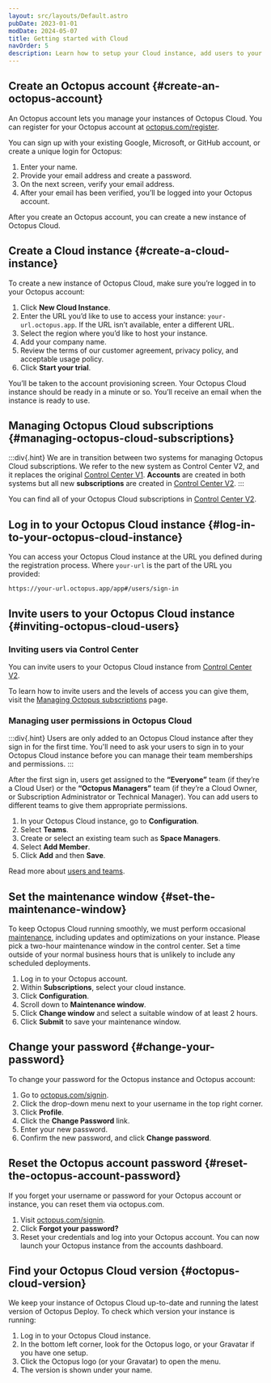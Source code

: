 ```yaml
---
layout: src/layouts/Default.astro
pubDate: 2023-01-01
modDate: 2024-05-07
title: Getting started with Cloud
navOrder: 5
description: Learn how to setup your Cloud instance, add users to your instance, and set the maintenance window
---
```


## Create an Octopus account \{#create-an-octopus-account}
An Octopus account lets you manage your instances of Octopus Cloud. You can register for your Octopus account at [octopus.com/register](https://octopus.com/register).

You can sign up with your existing Google, Microsoft, or GitHub account, or create a unique login for Octopus:

1. Enter your name.
2. Provide your email address and create a password.
3. On the next screen, verify your email address.
4. After your email has been verified, you’ll be logged into your Octopus account.

After you create an Octopus account, you can create a new instance of Octopus Cloud.

## Create a Cloud instance \{#create-a-cloud-instance}

To create a new instance of Octopus Cloud, make sure you’re logged in to your Octopus account:

1. Click **New Cloud Instance**.
2. Enter the URL you’d like to use to access your instance: `your-url.octopus.app`. If the URL isn’t available, enter a different URL.
3. Select the region where you’d like to host your instance.
4. Add your company name.
5. Review the terms of our customer agreement, privacy policy, and acceptable usage policy.
6. Click **Start your trial**.

You’ll be taken to the account provisioning screen. Your Octopus Cloud instance should be ready in a minute or so. You’ll receive an email when the instance is ready to use.

## Managing Octopus Cloud subscriptions \{#managing-octopus-cloud-subscriptions}

:::div{.hint}
We are in transition between two systems for managing Octopus Cloud subscriptions. We refer to the new system as Control Center V2, and it replaces the original [Control Center V1](https://octopus.com/control-center). **Accounts** are created in both systems but all new **subscriptions** are created in [Control Center V2](https://billing.octopus.com/).
:::

You can find all of your Octopus Cloud subscriptions in [Control Center V2](https://billing.octopus.com/).

## Log in to your Octopus Cloud instance \{#log-in-to-your-octopus-cloud-instance}

You can access your Octopus Cloud instance at the URL you defined during the registration process. Where `your-url` is the part of the URL you provided:

```
https://your-url.octopus.app/app#/users/sign-in
```

## Invite users to your Octopus Cloud instance \{#inviting-octopus-cloud-users}

### Inviting users via Control Center

You can invite users to your Octopus Cloud instance from [Control Center V2](https://billing.octopus.com/).

To learn how to invite users and the levels of access you can give them, visit the [Managing Octopus subscriptions](/docs/getting-started/managing-octopus-subscriptions#access-control) page.

### Managing user permissions in Octopus Cloud

:::div{.hint}
Users are only added to an Octopus Cloud instance after they sign in for the first time. You'll need to ask your users to sign in to your Octopus Cloud instance before you can manage their team memberships and permissions.
:::

After the first sign in, users get assigned to the **“Everyone”** team (if they’re a Cloud User) or the **“Octopus Managers”** team (if they’re a Cloud Owner, or Subscription Administrator or Technical Manager). You can add users to different teams to give them appropriate permissions.

1. In your Octopus Cloud instance, go to **Configuration**.
2. Select **Teams**.
3. Create or select an existing team such as **Space Managers**.
4. Select **Add Member**.
5. Click **Add** and then **Save**.

Read more about [users and teams](/docs/security/users-and-teams).

## Set the maintenance window \{#set-the-maintenance-window}

To keep Octopus Cloud running smoothly, we must perform occasional [maintenance](/docs/octopus-cloud/maintenance-window), including updates and optimizations on your instance. 
Please pick a two-hour maintenance window in the control center. Set a time outside of your normal business hours that is unlikely to include any scheduled deployments. 

1. Log in to your Octopus account.
2. Within **Subscriptions**, select your cloud instance.
3. Click **Configuration**.
4. Scroll down to **Maintenance window**.
5. Click **Change window** and select a suitable window of at least 2 hours.
6. Click **Submit** to save your maintenance window.

## Change your password \{#change-your-password}

To change your password for the Octopus instance and Octopus account:
1. Go to [octopus.com/signin](https://octopus.com/signin).
2. Click the drop-down menu next to your username in the top right corner.
3. Click **Profile**.
4. Click the **Change Password** link.
5. Enter your new password.
6. Confirm the new password, and click **Change password**.

## Reset the Octopus account password \{#reset-the-octopus-account-password}

If you forget your username or password for your Octopus account or instance, you can reset them via octopus.com.

1. Visit [octopus.com/signin](https://octopus.com/signin).
2. Click **Forgot your password?**
3. Reset your credentials and log into your Octopus account. You can now launch your Octopus instance from the accounts dashboard.

## Find your Octopus Cloud version \{#octopus-cloud-version}

We keep your instance of Octopus Cloud up-to-date and running the latest version of Octopus Deploy. To check which version your instance is running: 

1. Log in to your Octopus Cloud instance.
2. In the bottom left corner, look for the Octopus logo, or your Gravatar if you have one setup. 
3. Click the Octopus logo (or your Gravatar) to open the menu. 
2. The version is shown under your name.
